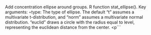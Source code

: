 Add concentration ellipse around groups. R function stat_ellipse(). 
Key arguments: ◦type: The type of ellipse. The default “t” assumes a multivariate t-distribution, 
and “norm” assumes a multivariate normal distribution. “euclid” draws a circle with the radius equal to level, 
representing the euclidean distance from the center.
<p```

































